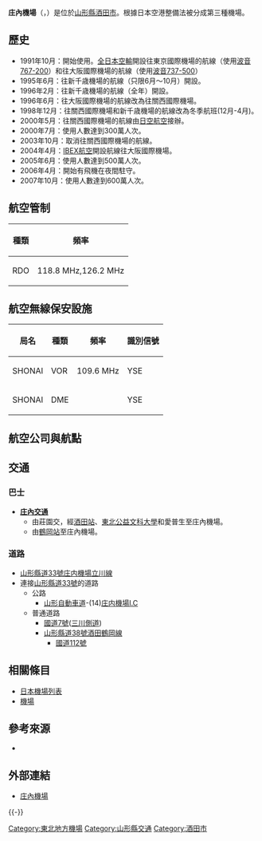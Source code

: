 {{noteTA
|1=zh-hans:庄内; zh-hant:庄內}}
{{Infobox airport
| name         = 庄內機場<br /><small>Shonai Airport</small>
| nativename   = {{lang|ja|庄内空港}}
| photo        = Shonai Airport Terminal and Tower.JPG
| photosize    = 250px
| caption      = 
| IATA         = SYO
| ICAO         = RJSY
| type         = 民用
| operator     = {{Link-ja|山形縣廳|山形県庁}}
| city-served  = [[酒田市|酒田市]]
| location     = {{JPN}}[[山形縣|山形縣]][[酒田市|酒田市]]
| opened       = {{start date|1991|10}}
| closed       = <!-- {{end date|YYYY|MM|DD}} -->
| elevation-m  = 22
| metric-elev  = yes
| coordinates  = {{Coord|38|48|44|N|139|47|14|E|type:airport_region:JP|display=inline,title}}
| latd  =  38 | latm  = 48 | lats  = 44 | latNS  = N
| longd = 139 | longm = 47 | longs = 14 | longEW = E
| website                = {{URL|http://www.shonai-airport.co.jp/}}
| pushpin_map            = Japan
| pushpin_mapsize        = 250
| pushpin_map_caption    = 機場在日本的位置
| pushpin_label          = SYO/RJSY
| pushpin_label_position = left
| r1-number    = 09/27
| r1-length-m  = 2,000
| r1-surface   = 混凝土/瀝青
| metric-rwy   = yes
| stat-year    = 2014
| stat1-header = 客運量
| stat1-data   = 368,618 人次
| stat2-header = 貨運量
| stat2-data   = 727 公噸
| stat3-header = 起降架次
| stat3-data   = 2,040 架次
}}

'''庄內機場'''（{{jpn|j=庄内空港|hg=しょうないくうこう|rm=Shōnai kūkō|f=y}}，{{airport codes|SYO|RJSY}}）是位於[[山形縣|山形縣]][[酒田市|酒田市]]。根據日本空港整備法被分成第三種機場。

== 歷史 ==
*1991年10月：開始使用。[[全日本空輸|全日本空輸]]開設往東京國際機場的航線（使用[[波音767|波音767-200]]）和往大阪國際機場的航線（使用[[波音737|波音737-500]]）
*1995年6月：往新千歳機場的航線（只限6月～10月）開設。
*1996年2月：往新千歳機場的航線（全年）開設。
*1996年6月：往大阪國際機場的航線改為往關西國際機場。
*1998年12月：往關西國際機場和新千歳機場的航線改為冬季航班(12月-4月)。
*2000年5月：往關西國際機場的航線由[[日空航空|日空航空]]接辦。
*2000年7月：使用人數達到300萬人次。
*2003年10月：取消往關西國際機場的航線。
*2004年4月：[[IBEX航空|IBEX航空]]開設航線往大阪國際機場。
*2005年6月：使用人數達到500萬人次。
*2006年4月：開始有飛機在夜間駐守。
*2007年10月：使用人數達到600萬人次。

== 航空管制 ==
{|class="wikitable"
|-
!種類
!頻率
|-
|RDO
|118.8 MHz,126.2 MHz
|}

== 航空無線保安設施 ==
{| class="wikitable"
!局名
!種類
!頻率
!識別信號
|-
|SHONAI
|VOR
|109.6 MHz
|YSE
|-
|SHONAI
|DME
|
|YSE
|}

== 航空公司與航點 ==
{{Airport-dest-list
| {{nowrap|{{flagicon|JPN}} [[全日本空輸|全日本空輸]]（NH）}} | [[東京國際機場|東京/羽田]]
| {{nowrap|{{flagicon|JPN}} [[捷星日本航空|捷星日本航空]]（GK）}} | [[成田國際機場|東京/成田]]
}}

== 交通 ==
=== 巴士 ===
*'''[[庄內交通|庄內交通]]'''
**由莊園交，經[[酒田站|酒田站]]、[[東北公益文科大學|東北公益文科大學]]和愛普生至庄內機場。
**由[[鶴岡站|鶴岡站]]至庄內機場。

=== 道路 ===
*[[山形縣道33號庄内機場立川線|山形縣道33號庄内機場立川線]]
*連接[[山形縣道33號庄内機場立川線|山形縣道33號]]的道路
**公路
***[[山形自動車道|山形自動車道]]-(14)[[庄内機場I.C|庄内機場I.C]]
**普通道路
***[[國道7號_(日本)|國道7號]]([[三川側道|三川側道]])
***[[山形縣道38號酒田鶴岡線|山形縣道38號酒田鶴岡線]]
****[[國道112號|國道112號]]

== 相關條目 ==
*[[日本機場列表|日本機場列表]]
*[[機場|機場]]

== 參考來源 ==
<div class="references-small">
<references />
</div>
* {{Cite web|publisher=国土交通省航空局航空ネットワーク企画課 |title=暦年・年度別空港管理状況調書 |date= |url=http://www.mlit.go.jp/common/001101030.pdf |accessdate=2015-09-30 |deadurl=yes |archiveurl=https://web.archive.org/web/20150923142025/http://www.mlit.go.jp/common/001101030.pdf |archivedate=2015-09-23 }}

== 外部連結 ==
* [http://www.shonai-airport.co.jp/ 庄內機場] {{Wayback|url=http://www.shonai-airport.co.jp/ |date=20081230223051 }}{{ja}}
{{-}}
{{日本機場}}

[[Category:東北地方機場|Category:東北地方機場]]
[[Category:山形縣交通|Category:山形縣交通]]
[[Category:酒田市|Category:酒田市]]
